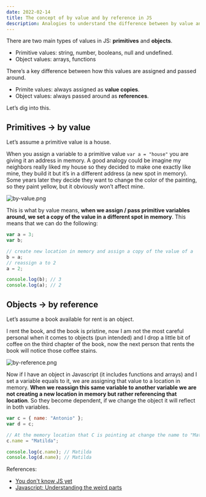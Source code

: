 ```yaml
---
date: 2022-02-14
title: The concept of by value and by reference in JS
description: Analogies to understand the difference between by value and by reference in javascript.
---
```


There are two main types of values in JS: **primitives** and **objects**.

- Primitive values: string, number, booleans, null and undefined.
- Object values: arrays, functions

There’s a key difference between how this values are assigned and passed around.

- Primite values: always assigned as **value copies**.
- Object values: always passed around as **references**.

Let’s dig into this.

## Primitives → by value

Let’s assume a primitive value is a house.

When you assign a variable to a primitive value `var a = "house"` you are giving it an address in memory. A good analogy could be imagine my neighbors really liked my house so they decided to make one exactly like mine, they build it but it’s in a different address (a new spot in memory). Some years later they decide they want to change the color of the painting, so they paint yellow, but it obviously won’t affect mine.

![by-value.png](/by-value.png)

This is what by value means, **when we assign / pass primitive variables around, we set a copy of the value in a different spot in memory**. This means that we can do the following:

```js
var a = 3;
var b;

// create new location in memory and assign a copy of the value of a
b = a;
// reassign a to 2
a = 2;

console.log(b); // 3
console.log(a); // 2
```

## Objects → by reference

Let’s assume a book available for rent is an object.

I rent the book, and the book is pristine, now I am not the most careful personal when it comes to objects (pun intended) and I drop a little bit of coffee on the third chapter of the book, now the next person that rents the book will notice those coffee stains.

![by-reference.png](/by-reference.png)

Now if I have an object in Javascript (it includes functions and arrays) and I set a variable equals to it, we are assigning that value to a location in memory. **When we reassign this same variable to another variable we are not creating a new location in memory but rather referencing that location**. So they become dependent, if we change the object it will reflect in both variables.

```js
var c = { name: "Antonio" };
var d = c;

// At the memory location that C is pointing at change the name to "Matilda"
c.name = "Matilda";

console.log(c.name); // Matilda
console.log(d.name); // Matilda
```

References:

- [You don't know JS yet](https://github.com/getify/You-Dont-Know-JS)
- [Javascript: Understanding the weird parts](https://www.udemy.com/course/understand-javascript/learn/lecture/2322828#overview)

